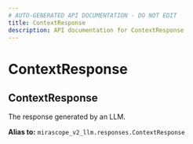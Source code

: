 ```yaml
---
# AUTO-GENERATED API DOCUMENTATION - DO NOT EDIT
title: ContextResponse
description: API documentation for ContextResponse
---
```


# ContextResponse

## <ApiType type="Alias" path="calls/context_call/ContextResponse" symbolName="ContextResponse" /> ContextResponse

The response generated by an LLM.


**Alias to:** `mirascope_v2_llm.responses.ContextResponse`
